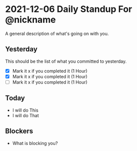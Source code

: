 # 2021-12-06 Daily Standup For @nickname

A general description of what's going on with you.

## Yesterday

This should be the list of what you committed to yesterday.

- [x] Mark it x if you completed it (1 Hour)
- [x] Mark it x if you completed it (1 Hour)
- [ ] Mark it x if you completed it (1 Hour)

## Today

- I will do This
- I will do That

## Blockers

- What is blocking you?

